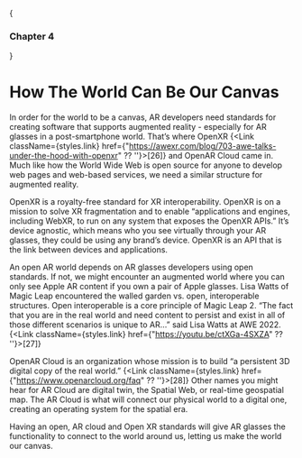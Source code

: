 
{<h3>Chapter 4</h3>}

# How The World Can Be Our Canvas

In order for the world to be a canvas, AR developers need standards for creating software that supports augmented reality - especially for AR glasses in a post-smartphone world. That’s where OpenXR {<Link className={styles.link} href={"https://awexr.com/blog/703-awe-talks-under-the-hood-with-openxr" ?? ''}>[26]</Link>} and OpenAR Cloud came in. Much like how the World Wide Web is open source for anyone to develop web pages and web-based services, we need a similar structure for augmented reality. 

OpenXR is a royalty-free standard for XR interoperability. OpenXR is on a mission to solve XR fragmentation and to enable “applications and engines, including WebXR, to run on any system that exposes the OpenXR APIs.” It’s device agnostic, which means who you see virtually through your AR glasses, they could be using any brand’s device. OpenXR is an API that is the link between devices and applications. 

An open AR world depends on AR glasses developers using open standards. If not, we might encounter an augmented world where you can only see Apple AR content if you own a pair of Apple glasses. Lisa Watts of Magic Leap encountered the walled garden vs. open, interoperable structures. Open interoperable is a core principle of Magic Leap 2. “The fact that you are in the real world and need content to persist and exist in all of those different scenarios is unique to AR…” said Lisa Watts at AWE 2022. {<Link className={styles.link} href={"https://youtu.be/ctXGa-4SXZA" ?? ''}>[27]</Link>}

OpenAR Cloud is an organization whose mission is to build “a persistent 3D digital copy of the real world.” {<Link className={styles.link} href={"https://www.openarcloud.org/faq" ?? ''}>[28]</Link>} Other names you might hear for AR Cloud are digital twin, the Spatial Web, or real-time geospatial map. The AR Cloud is what will connect our physical world to a digital one, creating an operating system for the spatial era. 

Having an open, AR cloud and Open XR standards will give AR glasses the functionality to connect to the world around us, letting us make the world our canvas. 

